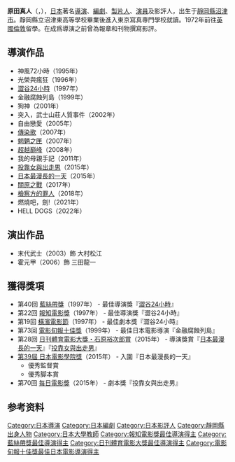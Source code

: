 {{藝人
|姓名 = 原田真人
|類型 = 導演
|圖片 = Harada Masato "The World of Harada Masato" at Opening Ceremony of the 28th Tokyo International Film Festival (22241828180).jpg
|圖片尺寸 = 
|圖片簡介 = 2015年，[[第28屆東京國際影展|第28屆東京國際影展]]
|本名 = 
|外文名 = 原田 眞人
|外文 = ja
|羅馬拼音 = Harada Masato
|英文名 = 
|暱稱 = 
|其他藝名 = 
|國籍 = 
|民族 = 
|籍貫 = 
|出生日期 = {{birth_date_and_age|1949|7|03}}
|出生地點 = {{JPN}}[[靜岡縣|靜岡縣]][[沼津市|沼津市]]
|逝世日期 = 
|逝世地點 = 
|職業 = [[導演|導演]]、[[編劇|編劇]]、[[製片人_(電影)|製片人]]、[[演員|演員]]、[[影評人|影評人]]
|語言 = 
|教育程度 = 
|母校 = 
|宗教信仰 = 
|配偶 = 
|兒女 = {{lj|原田遊人}}（長男）
|父母 = 
|親屬 = 
|音樂類型 = 
|演奏樂器 = 
|出道地點 = 
|出道日期 = 
|出道作 = 
|代表作 = 
|著名角色 = 
|活躍年代 = 1979年至今
|唱片公司 = 
|經紀公司 = 
|網站 = {{official|http://www.haradafilms.com/}}
|相關團體 = 
|IMDb = 0361735
|現任成員 = 
|過往成員 = 
|獎項 = 
}}
{{japanese|japanese=原田 眞人|kana=はらだ まさと|romaji=Harada Masato}}

'''原田真人'''（{{jpn|j=原田 眞人|hg=はらだ まさと|rm=Harada Masato}}，{{BD|1949年|7月3日|catIdx=Harada Masato}}），[[日本|日本]]著名[[導演|導演]]、[[編劇|編劇]]、[[製片人|製片人]]、[[演員|演員]]及影評人，出生于[[靜岡縣|靜岡縣]][[沼津市|沼津市]]。靜岡縣立沼津東高等學校畢業後進入東京寫真専門學校就讀。1972年前往[[英國|英國]][[倫敦|倫敦]]留學。在成爲導演之前曾為報章和刊物撰寫影評。

== 導演作品 ==
*神風72小時（1995年）
*光榮與瘋狂（1996年）
*[[澀谷24小時|澀谷24小時]]（1997年） 
*金融腐蝕列島（1999年）
*狗神（2001年）
*突入，武士山莊人質事件（2002年）
*自由戀愛（2005年）
*[[傳染歌|傳染歌]]（2007年） 
*[[魍魉之匣#電影|魍魉之匣]]（2007年）
*[[超越巔峰_(日本電影)|超越巔峰]]（2008年）
*我的母親手記（2011年）
*[[投靠女與出走男|投靠女與出走男]]（2015年）
*[[日本最漫長的一天|日本最漫長的一天]]（2015年）
*[[關原之戰_(電影)|關原之戰]]（2017年）
*[[檢察方的罪人|檢察方的罪人]]（2018年）
*燃燒吧，劍!（2021年）
*HELL DOGS（2022年）

== 演出作品 ==
*末代武士（2003）飾 大村松江
*霍元甲（2006）飾 三田龍一

== 獲得獎項 ==
* 第40回 [[藍絲帶獎_(電影)|藍絲帶獎]]（1997年） - 最佳導演獎『[[澀谷24小時|澀谷24小時]]』
* 第22回 [[報知電影獎|報知電影獎]]（1997年） - 最佳導演獎『澀谷24小時』
* 第19回 [[橫濱電影節|橫濱電影節]]（1997年） - 最佳劇本獎『澀谷24小時』
* 第73回 [[電影旬報#電影旬報十佳獎|電影旬報十佳獎]]（1999年） - 最佳日本電影導演『金融腐蝕列島』
* 第28回 [[日刊體育電影大獎|日刊體育電影大獎・石原裕次郎賞]]（2015年） - 導演獎賞『[[日本最漫長的一天|日本最漫長的一天]]』『[[投靠女與出走男|投靠女與出走男]]』
* [[第39屆日本電影學院獎|第39屆 日本電影學院獎]]（2015年） - 入圍『日本最漫長的一天』
** 優秀監督賞
** 優秀脚本賞
* 第70回 [[每日電影獎|每日電影獎]]（2015年） - 劇本獎『投靠女與出走男』

== 参考资料 ==
{{reflist}}

{{原田真人}}
{{日刊體育電影大獎導演獎}}
{{報知電影獎最佳導演}}
{{藍絲帶獎最佳導演}}
{{電影旬報十佳獎最佳日本電影導演}}

{{Authority control}}
{{DEFAULTSORT:Harada Masato}}
[[Category:日本導演|Category:日本導演]]
[[Category:日本編劇|Category:日本編劇]]
[[Category:日本影評人|Category:日本影評人]]
[[Category:靜岡縣出身人物|Category:靜岡縣出身人物]]
[[Category:日本大學教師|Category:日本大學教師]]
[[Category:報知電影獎最佳導演得主|Category:報知電影獎最佳導演得主]]
[[Category:藍絲帶獎最佳導演得主|Category:藍絲帶獎最佳導演得主]]
[[Category:日刊體育電影大獎最佳導演得主|Category:日刊體育電影大獎最佳導演得主]]
[[Category:電影旬報十佳獎最佳日本電影導演得主|Category:電影旬報十佳獎最佳日本電影導演得主]]